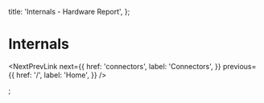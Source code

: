 
  title: 'Internals - Hardware Report',
};

# Internals

<NextPrevLink
  next={{
    href: 'connectors',
    label: 'Connectors',
  }}
  previous={{
    href: '/',
    label: 'Home',
  }}
/>


;
